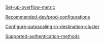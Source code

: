 [Set-up-overflow-metric](Cluster-configurations/Set-up-overflow-metric.mdx)

[Recommended-dev/prod-configurations](Cluster-configurations/Recommended-dev%20prod-configurations.mdx)

[Configure-autoscaling-in-destination-cluster](Cluster-configurations/Configure-autoscaling-in-destination-cluster.mdx)

[Supported-authentication-methods](Cluster-configurations/Supported-authentication-methods.mdx)